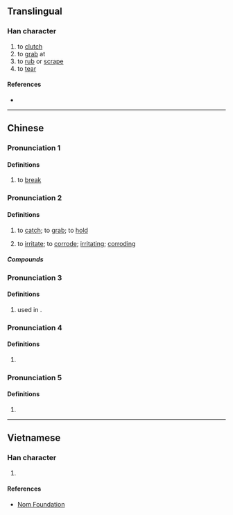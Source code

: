 {{character info}}
==Translingual==

===Han character===
{{Han char|rn=64|rad=手|as=09|sn=12|four=|canj=QDLN|ids=⿰扌剌}}

# to [[clutch]]
# to [[grab]] at
# to [[rub]] or [[scrape]]
# to [[tear]]

====References====
* {{Han ref|kx=0443.220|dkj=12380|dj=0794.220|hdz=31913.060|uh=63E6|ud=25574}}

----

==Chinese==

===Pronunciation 1===
{{zh-forms|alt=攋}}

{{zh-pron
|m=lá
|c=laat6
}}

====Definitions====
{{zh-hanzi}}
# to [[break]] 

===Pronunciation 2===
{{zh-pron
|c=laa2
|cat=v,a
}}

====Definitions====
{{zh-hanzi}} {{tlb|zh|Cantonese}}
# to [[catch]]; to [[grab]]; to [[hold]]
#: {{zh-x|揦屎上{soeng5}身|{{q|literally}} to grab shit and put on oneself|C}}
#: {{zh-alt-inline|𢲡}}
# to [[irritate]]; to [[corrode]]; [[irritating]]; [[corroding]]
#: {{zh-x|呢 嚿 番梘 好 揦 眼|this soap is very irritant to eyes|C}}

=====Compounds=====
{{zh-der|揦住|揦屎上身|揦脷|揦手唔成勢|揦口揦面}}

===Pronunciation 3===
{{zh-forms|alt=藞}}
{{zh-pron
|c=laa3
}}

====Definitions====
{{zh-hanzi}}
# {{lb|zh|Cantonese}} used in {{zh-l|揦鮓}}.

===Pronunciation 4===
{{zh-pron
|m=xiāo
}}

====Definitions====
{{zh-hanzi}}
# {{rfdef|cmn|sort=手09}}

===Pronunciation 5===
{{zh-pron
|c=laa3
}}

====Definitions====
{{zh-hanzi}}
# {{rfdef|yue|sort=手09}}

----

==Vietnamese==

===Han character===
{{vi-readings|rs=手09|reading=rắc}}

# {{rfdef|vi|sort=手09}}

====References====
* [http://nomfoundation.org/common/nom_details.php?codepoint=63e6 Nom Foundation]
